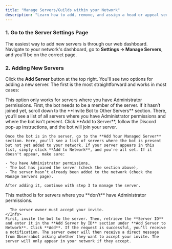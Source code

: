 ```yaml
---
title: "Manage Servers/Guilds within your Network"
description: "Learn how to add, remove, and assign a head or appeal server (also called guilds) within your network."
---
```


### 1. Go to the Server Settings Page

The easiest way to add new servers is through our web dashboard. Navigate to your network's dashboard, go to **Settings → Manage Servers**, and you'll be on the correct page.

### 2. Adding New Servers

Click the **Add Server** button at the top right. You'll see two options for adding a new server. The first is the most straightforward and works in most cases:

<Steps>
  <Step title="Adding via the GUI">
    <Info>
      This option only works for servers where you have Administrator permissions.
    </Info>
    First, the bot needs to be a member of the server. If it hasn’t joined yet, scroll down to the **Invite Bot to Other Servers** section. There, you’ll see a list of all servers where you have Administrator permissions and where the bot isn't present. Click **Add to Server**, follow the Discord pop-up instructions, and the bot will join your server.

    Once the bot is in the server, go to the **Add Your Managed Server** section. Here, you'll see a list of servers where the bot is present but not yet added to your network. If your server appears in this list, simply click **Add to Network**, and you're all set. If it doesn't appear, make sure:

    - You have Administrator permissions,
    - The bot has joined the server (check the section above),
    - The server hasn’t already been added to the network (check the Manage Servers page).

    After adding it, continue with step 3 to manage the server.
  </Step>
  <Step title="Adding Manually by Server ID">
    <Info>
      This method is for servers where you **don’t** have Administrator permissions.

      The server owner must accept your invite.
    </Info>
    First, invite the bot to the server. Then, retrieve the **Server ID** and enter it in the **Add Server by ID** section under **Add Server to Network**. Click **Add**. If the request is successful, you’ll receive a notification. The server owner will then receive a direct message from Obserrabot asking whether they want to accept your invite. The server will only appear in your network if they accept.
  </Step>
</Steps>